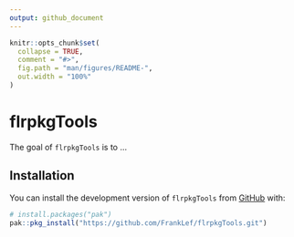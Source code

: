 ```yaml
---
output: github_document
---
```


<!-- README.md is generated from README.Rmd. Please edit that file -->

```r
knitr::opts_chunk$set(
  collapse = TRUE,
  comment = "#>",
  fig.path = "man/figures/README-",
  out.width = "100%"
)
```

# flrpkgTools

<!-- badges: start -->
<!-- badges: end -->

The goal of `flrpkgTools` is to ...

## Installation

You can install the development version of `flrpkgTools` from [GitHub](https://github.com/) with:

``` r
# install.packages("pak")
pak::pkg_install("https://github.com/FrankLef/flrpkgTools.git")
```

